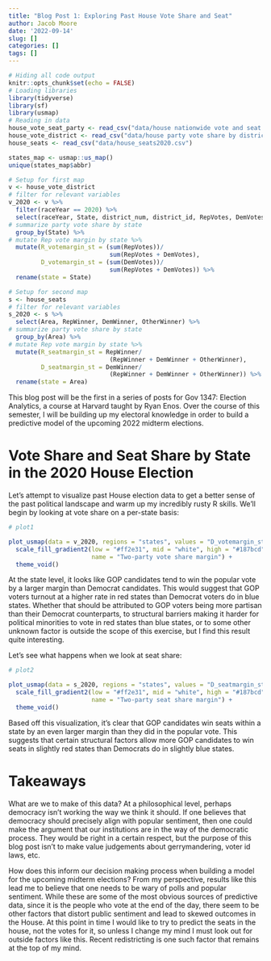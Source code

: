 ```yaml
---
title: "Blog Post 1: Exploring Past House Vote Share and Seat"
author: Jacob Moore
date: '2022-09-14'
slug: []
categories: []
tags: []
---
```


```r
# Hiding all code output
knitr::opts_chunk$set(echo = FALSE)
# Loading libraries
library(tidyverse)
library(sf)
library(usmap)
# Reading in data
house_vote_seat_party <- read_csv("data/house nationwide vote and seat share by party 1948-2020.csv")
house_vote_district <- read_csv("data/house party vote share by district 1948-2020.csv")
house_seats <- read_csv("data/house_seats2020.csv")

states_map <- usmap::us_map()
unique(states_map$abbr)

# Setup for first map
v <- house_vote_district
# filter for relevant variables
v_2020 <- v %>%
  filter(raceYear == 2020) %>%
  select(raceYear, State, district_num, district_id, RepVotes, DemVotes) %>%
# summarize party vote share by state
  group_by(State) %>%
# mutate Rep vote margin by state %>%
  mutate(R_votemargin_st = (sum(RepVotes))/
                            sum(RepVotes + DemVotes),
         D_votemargin_st = (sum(DemVotes))/
                            sum(RepVotes + DemVotes)) %>%
  rename(state = State)

# Setup for second map
s <- house_seats
# filter for relevant variables
s_2020 <- s %>%
  select(Area, RepWinner, DemWinner, OtherWinner) %>%
# summarize party vote share by state
  group_by(Area) %>%
# mutate Rep vote margin by state %>%
  mutate(R_seatmargin_st = RepWinner/
                            (RepWinner + DemWinner + OtherWinner),
         D_seatmargin_st = DemWinner/
                            (RepWinner + DemWinner + OtherWinner)) %>%
  rename(state = Area)


```

This blog post will be the first in a series of posts for Gov 1347: Election Analytics, a course at Harvard taught by Ryan Enos. Over the course of this semester, I will be building up my electoral knowledge in order to build a predictive model of the upcoming 2022 midterm elections. 

# Vote Share and Seat Share by State in the 2020 House Election

Let's attempt to visualize past House election data to get a better sense of the past political landscape and warm up my incredibly rusty R skills. We'll begin by looking at vote share on a per-state basis:

```r
# plot1

plot_usmap(data = v_2020, regions = "states", values = "D_votemargin_st", labels = TRUE) + 
  scale_fill_gradient2(low = "#ff2e31", mid = "white", high = "#187bcd", midpoint = 0.5, 
                       name = "Two-party vote share margin") +
  theme_void()

```

At the state level, it looks like GOP candidates tend to win the popular vote by a larger margin than Democrat candidates. This would suggest that GOP voters turnout at a higher rate in red states than Democrat voters do in blue states. Whether that should be attributed to GOP voters being more partisan than their Democrat counterparts, to structural barriers making it harder for political minorities to vote in red states than blue states, or to some other unknown factor is outside the scope of this exercise, but I find this result quite interesting. 

Let's see what happens when we look at seat share:

```r
# plot2

plot_usmap(data = s_2020, regions = "states", values = "D_seatmargin_st", labels = TRUE) + 
  scale_fill_gradient2(low = "#ff2e31", mid = "white", high = "#187bcd", midpoint = 0.5, 
                       name = "Two-party seat share margin") +
  theme_void()

```

Based off this visualization, it's clear that GOP candidates win seats within a state by an even larger margin than they did in the popular vote. This suggests that certain structural factors allow more GOP candidates to win seats in slightly red states than Democrats do in slightly blue states. 

# Takeaways

What are we to make of this data? At a philosophical level, perhaps democracy isn't working the way we think it should. If one believes that democracy should precisely align with popular sentiment, then one could make the argument that our institutions are in the way of the democratic process. They would be right in a certain respect, but the purpose of this blog post isn't to make value judgements about gerrymandering, voter id laws, etc. 

How does this inform our decision making process when building a model for the upcoming midterm elections? From my perspective, results like this lead me to believe that one needs to be wary of polls and popular sentiment. While these are some of the most obvious sources of predictive data, since it is the people who vote at the end of the day, there seem to be other factors that distort public sentiment and lead to skewed outcomes in the House. At this point in time I would like to try to predict the seats in the house, not the votes for it, so unless I change my mind I must look out for outside factors like this. Recent redistricting is one such factor that remains at the top of my mind.